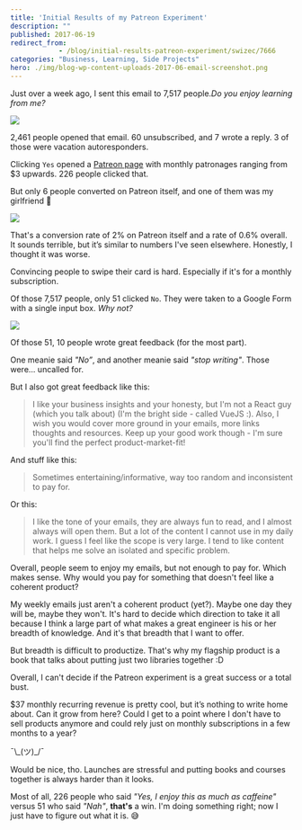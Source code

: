 ```yaml
---
title: 'Initial Results of my Patreon Experiment'
description: ""
published: 2017-06-19
redirect_from: 
            - /blog/initial-results-patreon-experiment/swizec/7666
categories: "Business, Learning, Side Projects"
hero: ./img/blog-wp-content-uploads-2017-06-email-screenshot.png
---
```

Just over a week ago, I sent this email to 7,517 people._Do you enjoy learning from me?_

![](./img/blog-wp-content-uploads-2017-06-email-screenshot.png)

2,461 people opened that email. 60 unsubscribed, and 7 wrote a reply. 3 of those were vacation autoresponders.

Clicking `Yes` opened a [Patreon page](https://www.patreon.com/swizec) with monthly patronages ranging from \$3 upwards. 226 people clicked that.

But only 6 people converted on Patreon itself, and one of them was my girlfriend 🤔

![](./img/blog-wp-content-uploads-2017-06-barchart-screenshot.png)

That&#x27;s a conversion rate of 2% on Patreon itself and a rate of 0.6% overall. It sounds terrible, but it’s similar to numbers I&#x27;ve seen elsewhere. Honestly, I thought it was worse.

Convincing people to swipe their card is hard. Especially if it&#x27;s for a monthly subscription.

Of those 7,517 people, only 51 clicked `No`. They were taken to a Google Form with a single input box. _Why not?_

![](./img/blog-wp-content-uploads-2017-06-google-form-screenshot.png)

Of those 51, 10 people wrote great feedback (for the most part).

One meanie said _&quot;No”_, and another meanie said _&quot;stop writing&quot;_. Those were… uncalled for.

But I also got great feedback like this:

> I like your business insights and your honesty, but I&#x27;m not a React guy (which you talk about) (I&#x27;m the bright side - called VueJS :). Also, I wish you would cover more ground in your emails, more links thoughts and resources. Keep up your good work though - I&#x27;m sure you&#x27;ll find the perfect product-market-fit!

And stuff like this:

> Sometimes entertaining/informative, way too random and inconsistent to pay for.

Or this:

> I like the tone of your emails, they are always fun to read, and I almost always will open them. But a lot of the content I cannot use in my daily work. I guess I feel like the scope is very large. I tend to like content that helps me solve an isolated and specific problem.

Overall, people seem to enjoy my emails, but not enough to pay for. Which makes sense. Why would you pay for something that doesn&#x27;t feel like a coherent product?

My weekly emails just aren&#x27;t a coherent product (yet?). Maybe one day they will be, maybe they won&#x27;t. It&#x27;s hard to decide which direction to take it all because I think a large part of what makes a great engineer is his or her breadth of knowledge. And it&#x27;s that breadth that I want to offer.

But breadth is difficult to productize. That&#x27;s why my flagship product is a book that talks about putting just two libraries together :D

Overall, I can&#x27;t decide if the Patreon experiment is a great success or a total bust.

\$37 monthly recurring revenue is pretty cool, but it’s nothing to write home about. Can it grow from here? Could I get to a point where I don&#x27;t have to sell products anymore and could rely just on monthly subscriptions in a few months to a year?

¯\\\_(ツ)\_/¯

Would be nice, tho. Launches are stressful and putting books and courses together is always harder than it looks.

Most of all, 226 people who said _&quot;Yes, I enjoy this as much as caffeine&quot;_ versus 51 who said _&quot;Nah&quot;_, **that&#x27;s** a win. I&#x27;m doing something right; now I just have to figure out what it is. 😅
